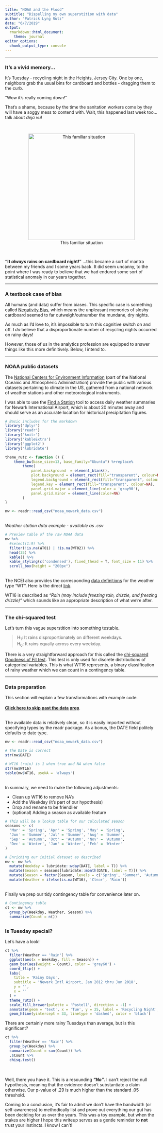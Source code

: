 ```yaml
---
title: "NOAA and the Flood"
subtitle: "Dispelling my own superstition with data"
author: "Patrick Lyng Rutz"
date: "6/7/2019"
output:
  rmarkdown::html_document:
    theme: journal
editor_options: 
  chunk_output_type: console
---
```

-----
  
### It's a vivid memory...

It's Tuesday - recycling night in the Heights, Jersey City. One by one, neighbors
grab the usual bins for cardboard and bottles - dragging them to the curb.

"Wow it's really coming down!"

That's a shame, because by the time the sanitation workers come by they will have
a soggy mess to contend with. Wait, this happened last week too... talk about *deja vu*!
  
<br/>
<center>
![This familiar situation](wet_cardb_image.jpg){width=350px}

</center><br/>

**"It *always* rains on cardboard night!"**
  ...this became a sort of mantra between my friends and I some years back. It did seem
uncanny, to the point where I was ready to believe that we had endured some sort
of statistical anomaly in our years together.

-----
  
### A textbook case of bias
  
All humans (and data) suffer from biases. This specific case is something called
[Negativity Bias](https://www.psychologytoday.com/us/articles/200306/our-brains-negative-bias), which means the unpleasant memories of sloshy cardboard seemed to far outweigh/outnumber
the mundane, dry nights.

As much as I'd love to, it's impossible to turn this cognitive switch on and off.
I *do* believe that a disproportionate number of recycling nights occurred on rainy
days!

However, those of us in the analytics profession are equipped to answer things like
this more definitively. Below, I intend to.

-----
  
### NOAA public datasets

The [National Centers for Environment Information](https://www.ncdc.noaa.gov/)
(part of the National Oceanic and Atmospheric Administration) provide
the public with various datasets pertaining to climate in the US, gathered
from a national network of weather stations and other meteorological instruments.

I was able to use the [Find a Station](https://www.ncdc.noaa.gov/cdo-web/datatools/findstation) tool to access
daily weather summaries for Newark International Airport, which is about 20 minutes
away and should serve as an accurate location for historical precipitation figures.  
  
  
```r
# Basic includes for the markdown
library('dplyr')
library('readr')
library('knitr')
library('kableExtra')
library('ggplot2')
library('lubridate')

theme_rutz <- function () { 
    theme_bw(base_size=13, base_family="Ubuntu") %+replace% 
        theme(
            panel.background  = element_blank(),
            plot.background = element_rect(fill="transparent", colour=NA), 
            legend.background = element_rect(fill="transparent", colour=NA),
            legend.key = element_rect(fill="transparent", colour=NA),
            panel.grid.major = element_line(color = 'gray90'),
            panel.grid.minor = element_line(color=NA)
        )
}

nw <- readr::read_csv("noaa_newark_data.csv")
```
<br/>
*Weather station data example - available as .csv*
```r
# Preview table of the raw NOAA data
nw %>%
  #select(1:9) %>%
  filter(!is.na(WT01) | !is.na(WT02)) %>%
  head(35) %>%
  kable() %>%
  kable_styling(c('condensed'), fixed_thead = T, font_size = 11) %>%
  scroll_box(height = "200px")
```
<br/>
The NCEI also provides the corresponding  [data definitions](https://www.ncdc.noaa.gov/cdo-web/datasets) for the weather type "WT".
Here is the direct [link](https://www1.ncdc.noaa.gov/pub/data/cdo/documentation/GHCND_documentation.pdf).  

WT16 is described as *"Rain (may include freezing rain, drizzle, and freezing drizzle)"*
which sounds like an appropriate description of what we're after.

-----

### The chi-squared test

Let's turn this vague superstition into something testable.

> H~1~: It rains disproportionately on different weekdays.  
> H~0~: It rains equally across every weekday.

There is a very straightforward approach for this called the [chi-squared Goodness of Fit test](https://stattrek.com/chi-square-test/goodness-of-fit.aspx). This test is only
used for discrete distributions of categorical variables. This is what WT16 represents,
a binary classification of rainy weather which we can count in a contingency table.

-----

### Data preparation

This section will explain a few transformations with example code.  
<br/>
**[Click here to skip past the data prep](#skip_prep)**.
<br/>
<br/>

The available data is relatively clean, so it is easily imported without
specifying types by the readr package. As a bonus, the DATE field politely defaults
to date type.

```r
nw <- readr::read_csv("noaa_newark_data.csv")

# The Date is correct
str(nw$DATE)

# WT16 (rain) is 1 when true and NA when false
str(nw$WT16)
table(nw$WT16, useNA = 'always')
```

<br/>
In summary, we need to make the following adjustments:  

  * Clean up WT16 to remove NA's
  * Add the Weekday (it's part of our hypothesis)
  * Drop and rename to be friendlier
  * (optional) Adding a season as available feature

```r
# This will be a lookup table for our calculated season
seasons <- c(
  'Mar' = 'Spring', 'Apr' = 'Spring', 'May' = 'Spring',
  'Jun' = 'Summer', 'Jul' = 'Summer', 'Aug' = 'Summer',
  'Sep' = 'Autumn', 'Oct' = 'Autumn', 'Nov' = 'Autumn',
  'Dec' = 'Winter', 'Jan' = 'Winter', 'Feb' = 'Winter'
)

# Enriching our initial dataset as described
nw <- nw %>%
  mutate(Weekday = lubridate::wday(DATE, label = T)) %>%
  mutate(Season = seasons[lubridate::month(DATE, label = T)]) %>%
  mutate(Season = factor(Season, levels = c('Spring', 'Summer', 'Autumn', 'Winter'))) %>%
  mutate(Weather = ifelse(is.na(WT16), 'Clear', 'Rain'))
```
<br/>
Finally we prep our tidy contingency table for convenience later on.

```r
# Contingency table
ct <- nw %>%
  group_by(Weekday, Weather, Season) %>%
  summarize(Count = n())
```
<a name="skip_prep"/>
-----
### Is Tuesday special?

Let's have a look!

```r
ct %>%
  filter(Weather == 'Rain') %>%
  ggplot(aes(x = Weekday, fill = Season)) +
  geom_bar(aes(weight = Count), color = 'gray60') +
  coord_flip() +
  labs(
    title = 'Rainy Days',
    subtitle = 'Newark Intl Airport, Jan 2012 thru Jun 2018',
    y = '',
    x = ''
  ) +
  theme_rutz() +
  scale_fill_brewer(palette = 'Pastel1', direction = -1) +
  annotate(geom = 'text', x = 'Tue', y = 25, label = 'Recycling Night', family = 'Ubuntu', size = 6, color = 'white', alpha = .9) +
  geom_hline(yintercept = 33, linetype = 'dashed', color = 'black')
```

There are certainly more rainy Tuesdays than average, but is this significant?

```r
ct %>%
  filter(Weather == 'Rain') %>%
  group_by(Weekday) %>%
  summarize(Count = sum(Count)) %>%
  .$Count %>%
  chisq.test()
```
<br/><br/>
Well, there you have it. This is a resounding ***"No"***. I can't reject the null hypothesis, meaning that the evidence doesn't substantiate a claim otherwise. Our p-value of .29 is much
higher than the standard .05 threshold.
  
Coming to a conclusion, it's fair to admit we don't have the bandwidth (or self-awareness) to methodically list and prove out everything our gut has been deciding for us over the years. This was a toy example, but when the stakes are higher I hope this writeup serves as a gentle reminder to **not** trust your instincts. I know I can't!